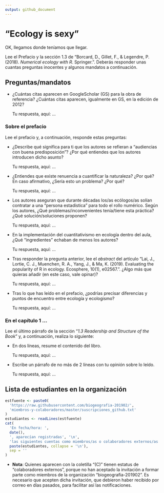 ```yaml
---
output: github_document
---
```


<!-- Este .md fue generado a partir del .Rmd homónimo. Edítese el .Rmd -->

# "Ecology is sexy"

OK, llegamos donde teníamos que llegar.

Lee el Prefacio y la sección 1.3 de "Borcard, D., Gillet, F., & Legendre, P. (2018). *Numerical ecology with R*. Springer.". Deberás responder unas cuantas preguntas inocentes y algunos mandatos a continuación.

## Preguntas/mandatos

* ¿Cuántas citas aparecen en GoogleScholar (GS) para la obra de referencia? ¿Cuántas citas aparecen, igualmente en GS, en la edición de 2012?

    Tu respuesta, aquí: ...
    
### Sobre el prefacio

Lee el prefacio y, a continuación, responde estas preguntas:

* ¿Describe qué significa para ti que los autores se refieran a "audiencias con buena predisposición"? ¿Por qué entiendes que los autores introducen dicho asunto?

    Tu respuesta, aquí: ...

* ¿Entiendes que existe renuencia a cuantificar la naturaleza? ¿Por qué? En caso afirmativo, ¿Sería esto un problema? ¿Por qué?

    Tu respuesta, aquí: ...

* Los autores aseguran que durante décadas los/as ecólogos/as solían contratar a una "persona estadística" para todo el rollo numérico. Según los autores, ¿Qué problemas/inconvenientes tenía/tiene esta práctica? ¿Qué solución/soluciones proponen?

    Tu respuesta, aquí: ...

* En la implementación del cuantitativismo en ecología dentro del aula, ¿Qué "ingredientes" echaban de menos los autores?

    Tu respuesta, aquí: ...

* Tras responder la pregunta anterior, lee el *abstract* del artículo "Lai, J., Lortie, C. J., Muenchen, R. A., Yang, J., & Ma, K. (2019). Evaluating the popularity of R in ecology. Ecosphere, 10(1), e02567.". ¿Algo más que quieras añadir (en este caso, vale opinar)?

    Tu respuesta, aquí: ...

* Tras lo que has leído en el prefacio, ¿podrías precisar diferencias y puntos de encuentro entre ecología y ecologismo?

    Tu respuesta, aquí: ...

### En el capítulo 1 ...

Lee el último párrafo de la sección "*1.3 Readership and Structure of the Book*" y, a continuación, realiza lo siguiente:

* En dos líneas, resume el contenido del libro.

    Tu respuesta, aquí: ...

* Escribe un párrafo de no más de 2 líneas con tu opinión sobre lo leído.

    Tu respuesta, aquí: ...


## Lista de estudiantes en la organización

```r
estfuente <- paste0(
  'https://raw.githubusercontent.com/biogeografia-201902/',
  'miembros-y-colaboradores/master/suscripciones_github.txt'
)
estudiantes <- readLines(estfuente)
cat(
  'En fecha/hora: ',
  date(),
  ', aparecían registradas', '\n',
  'las siguientes cuentas como miembros/as o colaboradores externos/as: ', '\n',
  paste(estudiantes, collapse = '\n'),
  sep = ''
)
```
* **Nota**: Quienes aparecen con la coletilla "(C)" tienen estatus de "colaboradores externos", porque no han aceptado la invitación a formar parte como miembros de la organización "biogeografia-201902". Es necesario que acepten dicha invitación, que debieron haber recibido por correo en días pasados, para facilitar así las notificaciones.
